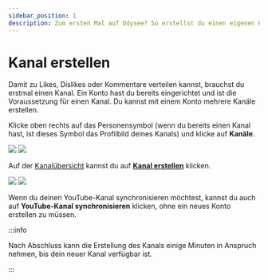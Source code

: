 ```yaml
---
sidebar_position: 1
description: Zum ersten Mal auf Odysee? So erstellst du einen eigenen Kanal.
---
```


# Kanal erstellen

Damit zu Likes, Dislikes oder Kommentare verteilen kannst, brauchst du erstmal einen Kanal. Ein Konto hast du bereits eingerichtet und ist die Voraussetzung für einen Kanal. Du kannst mit einem Konto mehrere Kanäle erstellen. 

Klicke oben rechts auf das Personensymbol (wenn du bereits einen Kanal hast, ist dieses Symbol das Profilbild deines Kanals) und klicke auf **Kanäle**.

![](/img/de/homepage_profile_menu_open_arrow_to_channels_desktop_dark.png#dark)
![](/img/de/homepage_profile_menu_open_arrow_to_channels_desktop_light.png#light)

Auf der [Kanalübersicht](https://odysee.com/$/channels) kannst du auf **[Kanal erstellen](https://odysee.com/$/channel/new)** klicken.

![](/img/de/no_channels_desktop_dark.png#dark)
![](/img/de/no_channels_desktop_light.png#light)


Wenn du deinen YouTube-Kanal synchronisieren möchtest, kannst du auch auf **YouTube-Kanal synchronisieren** klicken, ohne ein neues Konto erstellen zu müssen.

:::info

Nach Abschluss kann die Erstellung des Kanals einige Minuten in Anspruch nehmen, bis dein neuer Kanal verfügbar ist.

:::
